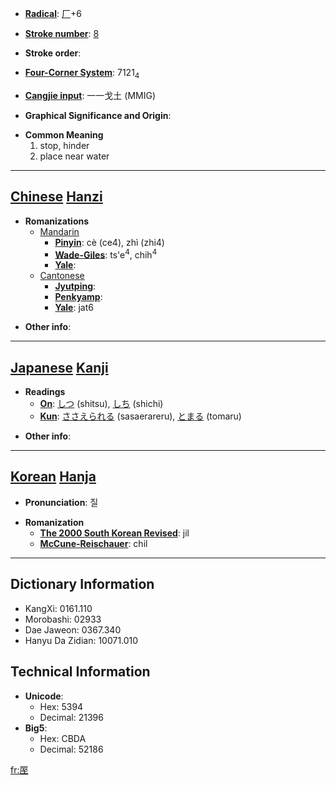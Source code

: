 * '''[[Wiktionary:Chinese radical index| Radical]]''': [[Wiktionary:Chinese radical index 厂|厂]]+6

* '''[[Wiktionary:Chinese total strokes index|Stroke number]]''': [[Wiktionary:Chinese total strokes index 8|8]]

* '''Stroke order''': 

* '''[[Wiktionary:Chinese four corner index|Four-Corner System]]''': 7121<sub>4</sub>

* '''[[Wiktionary:Chinese Cangjie index|Cangjie input]]''': 一一戈土 (MMIG)

* '''Graphical Significance and Origin''': 

* '''Common Meaning'''
*#stop, hinder
*# place near water


----

== [[Chinese]] [[Hanzi]] ==

* '''Romanizations'''
** [[Mandarin]]
*** '''[[Pinyin]]''': cè (ce4), zhì (zhi4)
*** '''[[Wade-Giles]]''': ts'e<sup>4</sup>, chih<sup>4</sup>
*** '''[[Yale]]''': 
**[[Cantonese]]
***'''[[Jyutping]]''':
***'''[[Penkyamp]]''': 
***'''[[Yale]]''': jat6

* '''Other info''': 

----

== [[Japanese]] [[Kanji]] ==

* '''Readings'''
** '''[[On]]''': [[しつ]] (shitsu), [[しち]] (shichi)
** '''[[Kun]]''': [[ささえられる]] (sasaerareru), [[とまる]] (tomaru)

* '''Other info''':  

----

== [[Korean]] [[Hanja]] ==

* '''Pronunciation''': 질

* '''Romanization'''
** '''[[The 2000 South Korean Revised Romanization|The 2000 South Korean Revised]]''': jil
** '''[[McCune-Reischauer]]''': chil

----

== Dictionary Information ==

* KangXi: 0161.110
* Morobashi: 02933
* Dae Jaweon: 0367.340
* Hanyu Da Zidian: 10071.010

== Technical Information ==

* '''Unicode''':
** Hex: 5394
** Decimal: 21396
* '''Big5''':
** Hex: CBDA
** Decimal: 52186

[[fr:厔]]